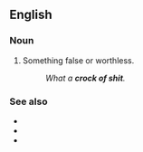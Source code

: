 ==English==

===Noun===
{{en-noun|crocks of shit}}

# {{lb|en|North America|vulgar|slang}} Something false or worthless.
#: ''What a '''crock of shit'''.''

===See also===
* {{l|en|crock}}
* {{l|en|shitload}}
* {{l|en|pile of shit}}